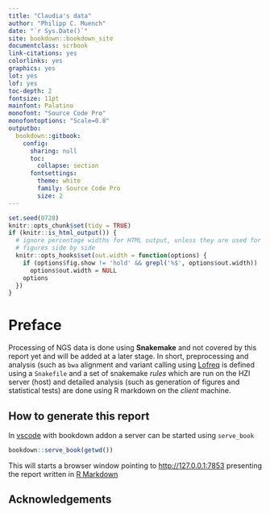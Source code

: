 ```yaml
--- 
title: "Claudia's data"
author: "Philipp C. Muench"
date: "`r Sys.Date()`"
site: bookdown::bookdown_site
documentclass: scrbook
link-citations: yes
colorlinks: yes
graphics: yes
lot: yes
lof: yes
toc-depth: 2
fontsize: 11pt
mainfont: Palatino
monofont: "Source Code Pro"
monofontoptions: "Scale=0.8"
outputbo:
  bookdown::gitbook:
    config:
      sharing: null
      toc:
        collapse: section
      fontsettings:
        theme: white
        family: Source Code Pro
        size: 2
---
```


```r
set.seed(0728)
knitr::opts_chunk$set(tidy = TRUE)
if (knitr::is_html_output()) {
  # ignore percentage widths for HTML output, unless they are used for mutiple
  # figures side by side
  knitr::opts_hooks$set(out.width = function(options) {
    if (options$fig.show != 'hold' && grepl('%$', options$out.width))
      options$out.width = NULL
    options
  })
}
```

# Preface {-}

Processing of NGS data is done using **Snakemake** and not covered by this report yet and will be added at a later stage. In short, preprocessing and analysis (such as `bwa` alignment and variant calling using [Lofreq](https://csb5.github.io/lofreq/commands/) is defined using a `Snakefile` and a set of snakemake *rules* which are run on the HZI server (host) and detailed analysis (such as generation of figures and statistical tests) are done using R markdown on the *client* machine.

## How to generate this report  {-}

In [vscode](https://code.visualstudio.com/) with bookdown addon a server can be started using `serve_book`

```r
bookdown::serve_book(getwd())
```
This will starts a browser window pointing to [http://127.0.0.1:7853](http://127.0.0.1:7853) presenting the report written in [R Markdown](https://rmarkdown.rstudio.com/)

## Acknowledgements {-}

